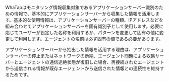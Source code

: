 WhaTapはモニタリング情報収集対象であるアプリケーションサーバー識別のための情報で、基本的にアプリケーションサーバーから収集した情報を活用します。基本的な使用情報は、アプリケーションサーバーの種類、IPアドレスなどを組み合わせてアプリケーションサーバーを固有識別子として使用します。必要に応じてユーザーが設定した名称を利用するか、パターンを変更して固有の値に変更して利用します。エージェントの名前は必ず固有の値である必要があります。

アプリケーションサーバーから抽出した情報を活用する理由は、アプリケーションサーバーの停止またはネットワークの断絶、エージェント問題による収集サーバーとエージェントの通信途絶状態が復旧した場合、再接続されたエージェントから送信される情報が既存エージェントから送信された情報との連続性を維持するためです。 
